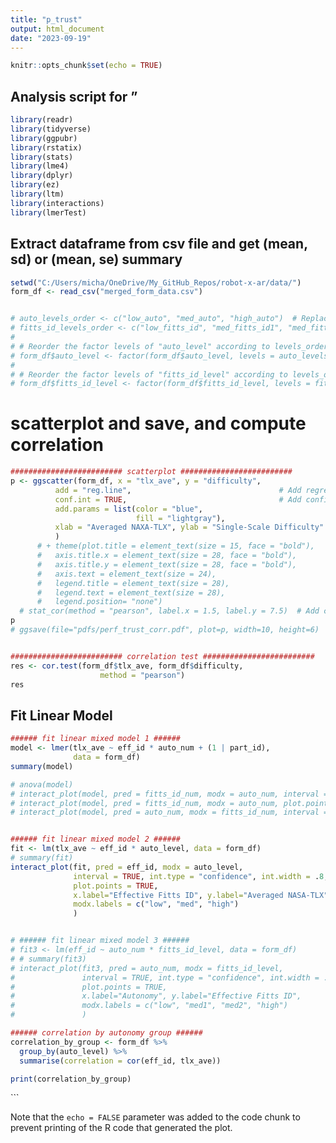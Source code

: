 ```yaml
---
title: "p_trust"
output: html_document
date: "2023-09-19"
---
```


```r
knitr::opts_chunk$set(echo = TRUE)
```

## Analysis script for "

```r
library(readr)
library(tidyverse)
library(ggpubr)
library(rstatix)
library(stats)
library(lme4)
library(dplyr)
library(ez)
library(ltm)
library(interactions)
library(lmerTest)
```


## Extract dataframe from csv file and get (mean, sd) or (mean, se) summary

```r

setwd("C:/Users/micha/OneDrive/My_GitHub_Repos/robot-x-ar/data/")
form_df <- read_csv("merged_form_data.csv")


# auto_levels_order <- c("low_auto", "med_auto", "high_auto")  # Replace these with your actual level names
# fitts_id_levels_order <- c("low_fitts_id", "med_fitts_id1", "med_fitts_id2", "high_fitts_id")  # Replace these with your actual level names
# 
# # Reorder the factor levels of "auto_level" according to levels_order
# form_df$auto_level <- factor(form_df$auto_level, levels = auto_levels_order)
# 
# # Reorder the factor levels of "fitts_id_level" according to levels_order
# form_df$fitts_id_level <- factor(form_df$fitts_id_level, levels = fitts_id_levels_order)

```

# scatterplot and save, and compute correlation
```r

######################### scatterplot ######################### 
p <- ggscatter(form_df, x = "tlx_ave", y = "difficulty",
          add = "reg.line",                                 # Add regression line
          conf.int = TRUE,                                  # Add confidence interval
          add.params = list(color = "blue",
                            fill = "lightgray"),
          xlab = "Averaged NAXA-TLX", ylab = "Single-Scale Difficulty"
          ) 
      # + theme(plot.title = element_text(size = 15, face = "bold"),
      #   axis.title.x = element_text(size = 28, face = "bold"),
      #   axis.title.y = element_text(size = 28, face = "bold"),
      #   axis.text = element_text(size = 24),
      #   legend.title = element_text(size = 28),
      #   legend.text = element_text(size = 28),
      #   legend.position= "none")
  # stat_cor(method = "pearson", label.x = 1.5, label.y = 7.5)  # Add correlation coefficient
p
# ggsave(file="pdfs/perf_trust_corr.pdf", plot=p, width=10, height=6)


######################### correlation test ######################### 
res <- cor.test(form_df$tlx_ave, form_df$difficulty, 
                    method = "pearson")
res

```


## Fit Linear Model

```r

###### fit linear mixed model 1 ######
model <- lmer(tlx_ave ~ eff_id * auto_num + (1 | part_id),
              data = form_df)
summary(model)

# anova(model)
# interact_plot(model, pred = fitts_id_num, modx = auto_num, interval = TRUE, int.width = 0.8)
# interact_plot(model, pred = fitts_id_num, modx = auto_num, plot.points = TRUE, interval = TRUE, int.width = 0.8)
# interact_plot(model, pred = auto_num, modx = fitts_id_num, interval = TRUE, int.width = 0.8)


###### fit linear mixed model 2 ######
fit <- lm(tlx_ave ~ eff_id * auto_level, data = form_df)
# summary(fit)
interact_plot(fit, pred = eff_id, modx = auto_level, 
              interval = TRUE, int.type = "confidence", int.width = .8,
              plot.points = TRUE,
              x.label="Effective Fitts ID", y.label="Averaged NASA-TLX", 
              modx.labels = c("low", "med", "high")
              )


# ###### fit linear mixed model 3 ######
# fit3 <- lm(eff_id ~ auto_num * fitts_id_level, data = form_df)
# # summary(fit3)
# interact_plot(fit3, pred = auto_num, modx = fitts_id_level, 
#               interval = TRUE, int.type = "confidence", int.width = .8,
#               plot.points = TRUE,
#               x.label="Autonomy", y.label="Effective Fitts ID", 
#               modx.labels = c("low", "med1", "med2", "high")
#               )

###### correlation by autonomy group ######
correlation_by_group <- form_df %>%
  group_by(auto_level) %>%
  summarise(correlation = cor(eff_id, tlx_ave))

print(correlation_by_group)


```


```

Note that the `echo = FALSE` parameter was added to the code chunk to prevent printing of the R code that generated the plot.
